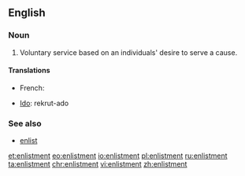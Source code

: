 ==English==

===Noun===
{{en-noun}}

# Voluntary service based on an individuals' desire to serve a cause.

====Translations====
{{trans-top|voluntary service}}
* French: {{t+|fr|enrôlement|m}}
{{trans-mid}}
* [[Ido]]: rekrut-ado
{{trans-bottom}}

===See also===
* [[enlist]]

[[et:enlistment]]
[[eo:enlistment]]
[[io:enlistment]]
[[pl:enlistment]]
[[ru:enlistment]]
[[ta:enlistment]]
[[chr:enlistment]]
[[vi:enlistment]]
[[zh:enlistment]]